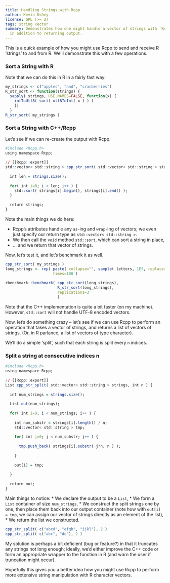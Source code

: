 ```yaml
---
title: Handling Strings with Rcpp
author: Kevin Ushey
license: GPL (>= 2)
tags: string vector
summary: Demonstrates how one might handle a vector of strings with `Rcpp`,
  in addition to returning output.
---
```

 
This is a quick example of how you might use Rcpp to send and receive R
'strings' to and from R. We'll demonstrate this with a few operations.
 
### Sort a String with R
 
Note that we can do this in R in a fairly fast way:
```r
my_strings <- c("apples", "and", "cranberries")
R_str_sort <- function(strings) {
  sapply( strings, USE.NAMES=FALSE, function(x) {
    intToUtf8( sort( utf8ToInt( x ) ) )
    })
  }
R_str_sort( my_strings )
```
 
### Sort a String with C++/Rcpp
 
Let's see if we can re-create the output with Rcpp.

```r
#include <Rcpp.h>
using namespace Rcpp;
 
// [[Rcpp::export]]
std::vector< std::string > cpp_str_sort( std::vector< std::string > strings ) {
  
  int len = strings.size();
 
  for( int i=0; i < len; i++ ) {
    std::sort( strings[i].begin(), strings[i].end() );
  }
  
  return strings;
}
```
 
Note the main things we do here:

* Rcpp's attributes handle any `as`-ing and `wrap`-ing of vectors; we even just
specify our return type as `std::vector< std::string >`.
* We then call the `void` method `std::sort`, which can sort a string in place,
* ... and we return that vector of strings.
 
Now, let's test it, and let's benchmark it as well.

```r
cpp_str_sort( my_strings )
long_strings <- rep( paste( collapse="", sample( letters, 1E5, replace=TRUE ) ),
                     times=100 )
 
rbenchmark::benchmark( cpp_str_sort(long_strings),
                       R_str_sort(long_strings),
                       replications=3
                       )
```
 
Note that the C++ implementation is quite a bit faster (on my machine). However,
`std::sort` will not handle UTF-8 encoded vectors.
 
Now, let's do something crazy -- let's see if we can use Rcpp to perform an
operation that takes a vector of strings, and returns a list of vectors of
strings. (Or, in R parlance, a list of vectors of type character).
 
We'll do a simple 'split', such that each string is split every `n` indices.
 
### Split a string at consecutive indices n
 
```r
#include <Rcpp.h>
using namespace Rcpp;
 
// [[Rcpp::export]]
List cpp_str_split( std::vector< std::string > strings, int n ) {
  
  int num_strings = strings.size();
  
  List out(num_strings);
  
  for( int i=0; i < num_strings; i++ ) {
    
    int num_substr = strings[i].length() / n;
    std::vector< std::string > tmp;
    
    for( int j=0; j < num_substr; j++ ) {
      
      tmp.push_back( strings[i].substr( j*n, n ) );
      
    }
    
    out[i] = tmp;
    
  }
  
  return out;
}
```
 
Main things to notice:
* We declare the output to be a `List`,
* We form a `List` container of size `num_strings`,
* We construct the split strings one by one, then place them back into our 
output container (note how with `out[i] = tmp`, we can assign our vector
of strings directly as an element of the list),
* We return the list we constructed.
 
```r
cpp_str_split( c("abcd", "efgh", "ijkl"), 2 )
cpp_str_split( c("abc", "de"), 2 )
```
 
My solution is perhaps a bit deficient (bug or feature?) in that it truncates
any strings not long enough; ideally, we'd either improve the C++ code or form
an appropriate wrapper to the function in R (and warn the user if truncation
might occur).
 
Hopefully this gives you a better idea how you might use Rcpp to perform more
extensive string manipulation with R character vectors.
